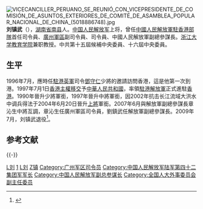 [[File:VICECANCILLER_PERUANO_SE_REUNIÓ_CON_VICEPRESIDENTE_DE_COMISIÓN_DE_ASUNTOS_EXTERIORES_DE_COMITÉ_DE_ASAMBLEA_POPULAR_NACIONAL_DE_CHINA_(5018886748).jpg|thumb]]
'''刘镇武'''（{{bd|1945年|8月25日|catIdx=Liu刘}}），[[湖南省|湖南省]][[南县|南县]]人。[[中国人民解放军|中国人民解放军]]上将，曾任[[中國人民解放軍駐香港部隊|中國人民解放軍駐香港部隊]]首任司令員、[[廣州軍區|廣州軍區]]副司令員、司令員、中國人民解放軍副總參謀長。[[浙江大学教育学院|浙江大学教育学院]]兼职教授。中共第十五屆候補中央委員、十六屆中央委員。

== 生平 ==

1996年7月，應時任[[駐港英軍|駐港英軍]]司令[[鄧守仁|鄧守仁]]少將的邀請訪問香港，這是他第一次到港。1997年7月1日[[香港主權移交|香港主權移交]]予[[中華人民共和國|中華人民共和國]]，率領[[駐港解放軍|駐港解放軍]]正式進駐[[香港|香港]]。1990年晉升少將軍銜，1997年晉升中將軍銜，因2002年抗击长江流域大洪水中调兵得法于2004年6月20日晉升[[上將|上將]]軍銜。2007年6月與解放軍副總參謀長章沁生中將互調，章沁生任廣州軍區司令員，劉鎮武任解放軍副總參謀長。2009年7月，刘镇武退役<ref>{{Cite web |url=http://realtime.zaobao.com/2009/07/090710_21.shtml |title=解放军四总部八名将军职务调整 副总长刘镇武退役 |accessdate=2009-07-11 |archive-date=2009-07-14 |archive-url=https://web.archive.org/web/20090714171049/http://realtime.zaobao.com/2009/07/090710_21.shtml |dead-url=no }}</ref>。

== 参考文献 ==
{{Reflist}}

{{-}}
{{start box}}
{{s-mil|pla}}
{{s-new}}
{{s-title|[[中国人民解放军驻香港部队|中国人民解放军驻香港部队]][[司令员|司令员]]|1997年7月－1999年3月}}
{{s-after|[[熊自仁|熊自仁]]}}
{{end box}}

[[Category:中国人民解放军上将|L刘]]
[[Category:中国人民解放军驻香港部队司令员|1]]
[[Category:南县人|L刘]]
[[Category:劉姓|Z镇]]
[[Category:广州军区司令员|Category:广州军区司令员]]
[[Category:中国人民解放军陆军第四十二集团军军长|Category:中国人民解放军陆军第四十二集团军军长]]
[[Category:中国人民解放军副总参谋长|Category:中国人民解放军副总参谋长]]
[[Category:全国人大外事委员会副主任委员|Category:全国人大外事委员会副主任委员]]
{{中国人民解放军上将/2004}}

{{中华人民共和国军事人物小作品}}